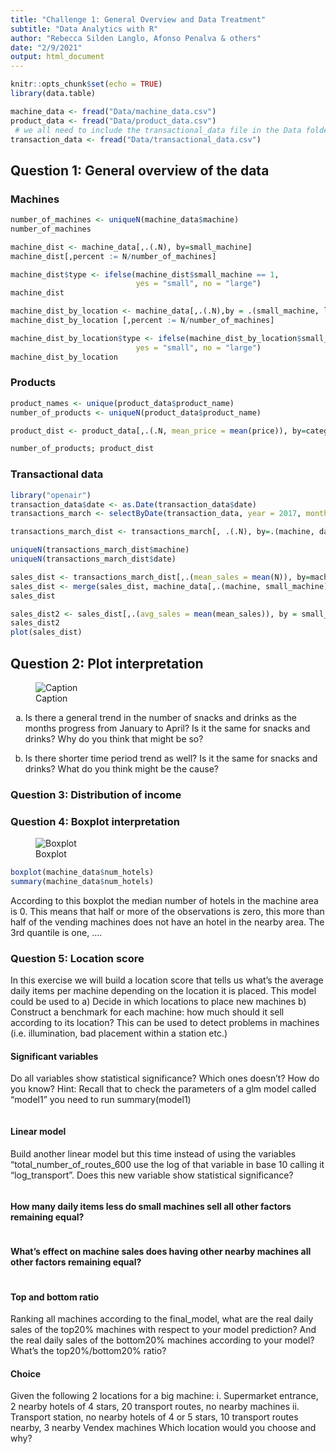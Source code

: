 ```yaml
---
title: "Challenge 1: General Overview and Data Treatment"
subtitle: "Data Analytics with R"
author: "Rebecca Silden Langlo, Afonso Penalva & others" 
date: "2/9/2021"
output: html_document
---
```


```r
knitr::opts_chunk$set(echo = TRUE)
library(data.table)
```


```r
machine_data <- fread("Data/machine_data.csv")
product_data <- fread("Data/product_data.csv")
 # we all need to include the transactional_data file in the Data folder, but we can't push it to the git repository
transaction_data <- fread("Data/transactional_data.csv")
```


## Question 1: General overview of the data
### Machines
```r
number_of_machines <- uniqueN(machine_data$machine)
number_of_machines
```
```r
machine_dist <- machine_data[,.(.N), by=small_machine]
machine_dist[,percent := N/number_of_machines]

machine_dist$type <- ifelse(machine_dist$small_machine == 1, 
                            yes = "small", no = "large")
machine_dist
```
```r
machine_dist_by_location <- machine_data[,.(.N),by = .(small_machine, location_type)]
machine_dist_by_location [,percent := N/number_of_machines]

machine_dist_by_location$type <- ifelse(machine_dist_by_location$small_machine == 1,
                            yes = "small", no = "large")
machine_dist_by_location
```

### Products 
```r

product_names <- unique(product_data$product_name)
number_of_products <- uniqueN(product_data$product_name)

product_dist <- product_data[,.(.N, mean_price = mean(price)), by=category]

number_of_products; product_dist
```


### Transactional data
```r
library("openair")
transaction_data$date <- as.Date(transaction_data$date)
transactions_march <- selectByDate(transaction_data, year = 2017, month = 3)
```


```r
transactions_march_dist <- transactions_march[, .(.N), by=.(machine, date)]

uniqueN(transactions_march_dist$machine)
uniqueN(transactions_march_dist$date)

sales_dist <- transactions_march_dist[,.(mean_sales = mean(N)), by=machine]
sales_dist <- merge(sales_dist, machine_data[,.(machine, small_machine)], by.x = "machine", by.y= "machine")
sales_dist

sales_dist2 <- sales_dist[,.(avg_sales = mean(mean_sales)), by = small_machine]
sales_dist2
plot(sales_dist)
```


## Question 2: Plot interpretation 
![Caption](Q2.JPG)


a. Is there a general trend in the number of snacks and drinks as the months progress from January to April? Is it the same for snacks and drinks? Why do you think that
might be so?

b. Is there shorter time period trend as well? Is it the same for snacks and drinks? What do you think might be the cause?


### Question 3: Distribution of income 



### Question 4: Boxplot interpretation 
![Boxplot](Q4.JPG)
```r
boxplot(machine_data$num_hotels)
summary(machine_data$num_hotels)
```

According to this boxplot the median number of hotels in the machine area is 0. This means that half or more of the observations is zero, this more than half of the vending machines does not have an hotel in the nearby area. 
The 3rd quantile is one, .... 

### Question 5: Location score
In this exercise we will build a location score that tells us what’s the average
daily items per machine depending on the location it is placed. This model could be used to 
a) Decide in which locations to place new machines 
b) Construct a benchmark for each machine: how much should it sell according to its location? This can be used to detect problems in machines (i.e. illumination, bad placement within a station etc.)


#### Significant variables
Do all variables show statistical significance? Which ones doesn’t? How do you know?
Hint: Recall that to check the parameters of a glm model called “model1” you need
to run summary(model1)

```r

```


#### Linear model 
Build another linear model but this time instead of using the variables
“total_number_of_routes_600 use the log of that variable in base 10 calling it
“log_transport”. Does this new variable show statistical significance?
```r

```


#### How many daily items less do small machines sell all other factors remaining equal?
```r

```

#### What’s effect on machine sales does having other nearby machines all other factors remaining equal?
```r

```

#### Top and bottom ratio
Ranking all machines according to the final_model, what are the real daily sales of the top20% machines with respect to your model prediction? And the real daily sales of the bottom20% machines according to your model? What’s the
top20%/bottom20% ratio?



#### Choice
Given the following 2 locations for a big machine:
i. Supermarket entrance, 2 nearby hotels of 4 stars, 20 transport routes, no
nearby machines
ii. Transport station, no nearby hotels of 4 or 5 stars, 10 transport routes
nearby, 3 nearby Vendex machines
Which location would you choose and why?


